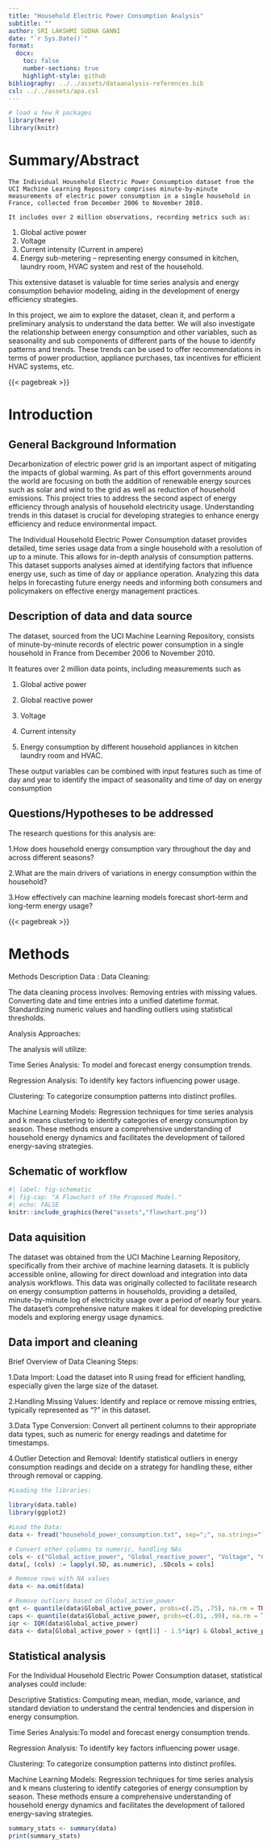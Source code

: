 ```yaml
---
title: "Household Electric Power Consumption Analysis"
subtitle: ""
author: SRI LAKSHMI SUDHA GANNI
date: "`r Sys.Date()`"
format:
  docx:
    toc: false
    number-sections: true
    highlight-style: github
bibliography: ../../assets/dataanalysis-references.bib
csl: ../../assets/apa.csl
---
```




```r
# load a few R packages
library(here)
library(knitr)
```



# Summary/Abstract

    The Individual Household Electric Power Consumption dataset from the UCI Machine Learning Repository comprises minute-by-minute measurements of electric power consumption in a single household in France, collected from December 2006 to November 2010.
    
    It includes over 2 million observations, recording metrics such as:
1)	Global active power
2)	Voltage
3)	Current intensity (Current in ampere)
4)	Energy sub-metering – representing energy consumed in kitchen, laundry room, HVAC system and rest of the household.

  This extensive dataset is valuable for time series analysis and energy consumption behavior modeling, aiding in the development of energy efficiency strategies.
  
  In this project, we aim to explore the dataset, clean it, and perform a preliminary analysis to understand the data better. We will also investigate the relationship between energy consumption and other variables, such as seasonality and sub components of different parts of the house to identify patterns and trends. These trends can be used to offer recommendations in terms of power production, appliance purchases, tax incentives for efficient HVAC systems, etc.



{{< pagebreak >}}


# Introduction 

## General Background Information

  Decarbonization of electric power grid is an important aspect of mitigating the impacts of global warming. As part of this effort governments around the world are focusing on both the addition of renewable energy sources such as solar and wind to the grid as well as reduction of household emissions. This project tries to address the second aspect of energy efficiency through analysis of household electricity usage. Understanding trends in this dataset is crucial for developing strategies to enhance energy efficiency and reduce environmental impact.
  
  The Individual Household Electric Power Consumption dataset provides detailed, time series usage data from a single household with a resolution of up to a minute. This allows for in-depth analysis of consumption patterns. This dataset supports analyses aimed at identifying factors that influence energy use, such as time of day or appliance operation. Analyzing this data helps in forecasting future energy needs and informing both consumers and policymakers on effective energy management practices.


## Description of data and data source
  The dataset, sourced from the UCI Machine Learning Repository, consists of minute-by-minute records of electric power consumption in a single household in France from December 2006 to November 2010.
  
  It features over 2 million data points, including measurements such as
  
1)	Global active power

2)	Global reactive power

3)	Voltage

4)	Current intensity 

5)	Energy consumption by different household appliances in kitchen laundry room and HVAC.

  These output variables can be combined with input features such as time of day and year to identify the impact of seasonality and time of day on energy consumption



## Questions/Hypotheses to be addressed

  The research questions for this analysis are:

1.How does household energy consumption vary throughout the day and across different seasons?

2.What are the main drivers of variations in energy consumption within the household?

3.How effectively can machine learning models forecast short-term and long-term energy usage? 

{{< pagebreak >}}


# Methods 

  Methods Description Data : 
  Data Cleaning:
  
  The data cleaning process involves:
  Removing entries with missing values. Converting date and time entries into a unified datetime format. Standardizing numeric values and handling outliers using statistical thresholds. 
  
Analysis Approaches:

  The analysis will utilize:
  
  Time Series Analysis: To model and forecast energy consumption trends. 
  
  Regression Analysis: To identify key factors influencing power usage.
  
 Clustering: To categorize consumption patterns into distinct profiles.
 
 Machine Learning Models: Regression techniques for time series analysis and k means clustering to identify categories of energy consumption by season. These methods ensure a comprehensive understanding of household energy dynamics and facilitates the development of tailored energy-saving strategies.

## Schematic of workflow


```r
#| label: fig-schematic
#| fig-cap: "A Flowchart of the Proposed Model."
#| echo: FALSE
knitr::include_graphics(here("assets","flowchart.png"))
```




## Data aquisition

The dataset was obtained from the UCI Machine Learning Repository, specifically from their archive of machine learning datasets. It is publicly accessible online, allowing for direct download and integration into data analysis workflows. This data was originally collected to facilitate research on energy consumption patterns in households, providing a detailed, minute-by-minute log of electricity usage over a period of nearly four years. The dataset’s comprehensive nature makes it ideal for developing predictive models and exploring energy usage dynamics.

## Data import and cleaning

Brief Overview of Data Cleaning Steps:

1.Data Import: Load the dataset into R using fread for efficient handling, especially given the large size of the dataset.

2.Handling Missing Values: Identify and replace or remove missing entries, typically represented as "?" in this dataset.

3.Data Type Conversion: Convert all pertinent columns to their appropriate data types, such as numeric for energy readings and datetime for timestamps.

4.Outlier Detection and Removal: Identify statistical outliers in energy consumption readings and decide on a strategy for handling these, either through removal or capping.

```r
#Loading the libraries:

library(data.table)
library(ggplot2)

```

```r
#Load the Data:
data <- fread("household_power_consumption.txt", sep=";", na.strings="?")

# Convert other columns to numeric, handling NAs
cols <- c("Global_active_power", "Global_reactive_power", "Voltage", "Global_intensity", "Sub_metering_1", "Sub_metering_2", "Sub_metering_3")
data[, (cols) := lapply(.SD, as.numeric), .SDcols = cols]

# Remove rows with NA values
data <- na.omit(data)

# Remove outliers based on Global_active_power
qnt <- quantile(data$Global_active_power, probs=c(.25, .75), na.rm = TRUE)
caps <- quantile(data$Global_active_power, probs=c(.01, .99), na.rm = TRUE)
iqr <- IQR(data$Global_active_power)
data <- data[Global_active_power > (qnt[1] - 1.5*iqr) & Global_active_power < (qnt[2] + 1.5*iqr) & Global_active_power >= caps[1] & Global_active_power <= caps[2]]

```
## Statistical analysis

For the Individual Household Electric Power Consumption dataset, statistical analyses could include:

Descriptive Statistics: Computing mean, median, mode, variance, and standard deviation to understand the central tendencies and dispersion in energy consumption.

Time Series Analysis:To model and forecast energy consumption trends. 

Regression Analysis: To identify key factors influencing power usage.
 
Clustering: To categorize consumption patterns into distinct profiles.

Machine Learning Models: Regression techniques for time series analysis and k means clustering to identify categories of energy consumption by season. These methods ensure a comprehensive understanding of household energy dynamics and facilitates the development of tailored energy-saving strategies.



```r
summary_stats <- summary(data)
print(summary_stats)
```






